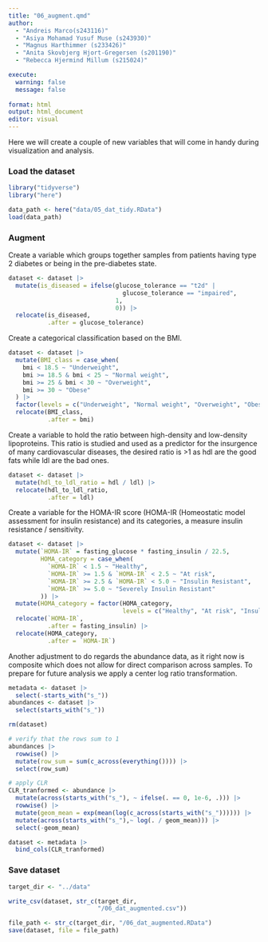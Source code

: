 ```yaml
---
title: "06_augment.qmd"
author: 
  - "Andreis Marco(s243116)" 
  - "Asiya Mohamad Yusuf Muse (s243930)"
  - "Magnus Harthimmer (s233426)"  
  - "Anita Skovbjerg Hjort-Gregersen (s201190)"
  - "Rebecca Hjermind Millum (s215024)"

execute:
  warning: false
  message: false
 
format: html
output: html_document
editor: visual
---
```


Here we will create a couple of new variables that will come in handy during visualization and analysis.

### Load the dataset

```r
library("tidyverse")
library("here")
```

```r
data_path <- here("data/05_dat_tidy.RData")
load(data_path)
```

### Augment

Create a variable which groups together samples from patients having type 2 diabetes or being in the pre-diabetes state.

```r
dataset <- dataset |> 
  mutate(is_diseased = ifelse(glucose_tolerance == "t2d" |
                                glucose_tolerance == "impaired",
                              1,
                              0)) |>
  relocate(is_diseased,
           .after = glucose_tolerance)
```

Create a categorical classification based on the BMI.

```r
dataset <- dataset |> 
  mutate(BMI_class = case_when(
    bmi < 18.5 ~ "Underweight",
    bmi >= 18.5 & bmi < 25 ~ "Normal weight",
    bmi >= 25 & bmi < 30 ~ "Overweight",
    bmi >= 30 ~ "Obese"
  ) |> 
  factor(levels = c("Underweight", "Normal weight", "Overweight", "Obese"))) |>
  relocate(BMI_class,
           .after = bmi)
```

Create a variable to hold the ratio between high-density and low-density lipoproteins. This ratio is studied and used as a predictor for the insurgence of many cardiovascular diseases, the desired ratio is \>1 as hdl are the good fats while ldl are the bad ones.

```r
dataset <- dataset |> 
  mutate(hdl_to_ldl_ratio = hdl / ldl) |> 
  relocate(hdl_to_ldl_ratio,
           .after = ldl)
```

Create a variable for the HOMA-IR score (HOMA-IR (Homeostatic model assessment for insulin resistance) and its categories, a measure insulin resistance / sensitivity.

```r
dataset <- dataset |>
  mutate(`HOMA-IR` = fasting_glucose * fasting_insulin / 22.5,
         HOMA_category = case_when(
           `HOMA-IR` < 1.5 ~ "Healthy",
           `HOMA-IR` >= 1.5 & `HOMA-IR` < 2.5 ~ "At risk",
           `HOMA-IR` >= 2.5 & `HOMA-IR` < 5.0 ~ "Insulin Resistant",
           `HOMA-IR` >= 5.0 ~ "Severely Insulin Resistant"
         )) |>
  mutate(HOMA_category = factor(HOMA_category,
                                levels = c("Healthy", "At risk", "Insulin Resistant", "Severely Insulin Resistant"))) |> 
  relocate(`HOMA-IR`,
           .after = fasting_insulin) |> 
  relocate(HOMA_category,
           .after = `HOMA-IR`)
```

Another adjustment to do regards the abundance data, as it right now is composite which does not allow for direct comparison across samples. To prepare for future analysis we apply a center log ratio transformation.

```r
metadata <- dataset |> 
  select(-starts_with("s_"))
abundances <- dataset |> 
  select(starts_with("s_"))

rm(dataset)
```

```r
# verify that the rows sum to 1
abundances |> 
  rowwise() |> 
  mutate(row_sum = sum(c_across(everything()))) |> 
  select(row_sum)

# apply CLR
CLR_tranformed <- abundance |> 
  mutate(across(starts_with("s_"), ~ ifelse(. == 0, 1e-6, .))) |> 
  rowwise() |> 
  mutate(geom_mean = exp(mean(log(c_across(starts_with("s_")))))) |> 
  mutate(across(starts_with("s_"),~ log(. / geom_mean))) |> 
  select(-geom_mean)
```

```r
dataset <- metadata |> 
  bind_cols(CLR_tranformed)
```

### Save dataset

```r
target_dir <- "../data"

write_csv(dataset, str_c(target_dir,
                         "/06_dat_augmented.csv"))

file_path <- str_c(target_dir, "/06_dat_augmented.RData")
save(dataset, file = file_path)
```
